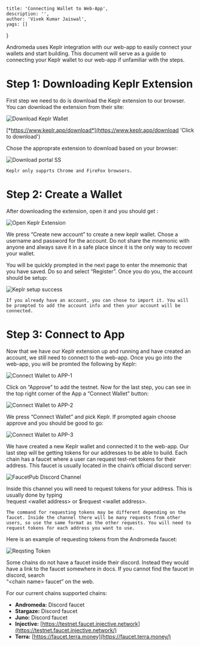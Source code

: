     title: 'Connecting Wallet to Web-App',
    description: '',
    author: 'Vivek Kumar Jaiswal',
    yags: []
}

Andromeda uses Keplr integration with our web-app to easily connect your wallets and start building. This document will serve as a guide to connecting your Keplr wallet to our web-app if unfamiliar with the steps. 

# Step 1: Downloading Keplr Extension

First step we need to do is download the Keplr extension to our browser. You can download the extension from their site:

![Download Keplr Wallet](/learn/blogs/guides_imgs/wallet/1.wallet.png "Download Keplr Wallet")

[*https://www.keplr.app/download*](https://www.keplr.app/download 'Click to download')

Chose the approprate extension to download based on your browser: 

![Download portal SS](/learn/blogs/guides_imgs/wallet/2.keplr.png "Download portal SS")

`Keplr only supprts Chrome and FireFox browsers.`

# Step 2: Create a Wallet 

After downloading the extension, open it and you should get :

![Open Keplr Extension ](/learn/blogs/guides_imgs/wallet/3.Create-Wallet.png "Open Keplr Extension ")

We press “Create new account” to create a new keplr wallet. Chose a username and password for the account. Do not share the mnemonic with anyone and always save it in a safe place since it is the only way to recover your wallet.

You will be quickly prompted in the next page to enter the mnemonic that you have saved. Do so and select “Register”. Once you do you, the account should be setup:

![Keplr setup success](/learn/blogs/guides_imgs/wallet/4.all-done.png "Keplr setup success")

`If you already have an account, you can chose to import it. You will be prompted to add the account info and then your account will be connected.`

# Step 3: Connect to App

Now that we have our Keplr extension up and running and have created an account, we still need to connect to the web-app. Once you go into the web-app, you will be promted the following by Keplr:

![Connect Wallet to APP-1](/learn/blogs/guides_imgs/wallet/5.promt.png "Connect Wallet to APP")

Click on “Approve” to add the  testnet. Now for the last step, you can see in the top right corner of the App a “Connect Wallet” button:

![Connect Wallet to APP-2](/learn/blogs/guides_imgs/wallet/6.coonect_to_wallet_btn.png "Connect Wallet to APP")

We press “Connect Wallet” and pick Keplr. If prompted again choose approve and you should be good to go:

![Connect Wallet to APP-3](/learn/blogs/guides_imgs/wallet/7.after_connecting_to_wallet.png "Connect Wallet to APP")

We have created a new Keplr wallet and connected it to the web-app. Our last step will be getting tokens for our addresses to be able to build. Each chain has a faucet where a user can request test-net tokens for their address. This faucet is usually located in the chain’s official discord server: 

![FaucetPub Discord Channel](/learn/blogs/guides_imgs/wallet/8.faucet_pub_discord.png "FaucetPub Discord Channel")

Inside this channel you will need to request tokens for your address. This is usually done by typing \
 !request \<wallet address\> or $request \<wallet address\>. 

`The command for requesting tokens may be different depending on the faucet. Inside the channel there will be many requests from other users, so use the same format as the other requests.
You will need to request tokens for each address you want to use.`

Here is an example of requesting tokens from the Andromeda faucet:

![Reqsting Token](/learn/blogs/guides_imgs/wallet/9.request_token.png "Reqsting Token")

Some chains do not have a faucet inside their discord. Instead they would have a link to the faucet somewhere in docs. If you cannot find the faucet in discord, search \
 “\<chain name\> faucet”  on the web.

For our current chains supported chains:

- **Andromeda:** Discord faucet
- **Stargaze:** Discord faucet
- **Juno:** Discord faucet
- **Injective:** [https://testnet.faucet.injective.network](https://testnet.faucet.injective.network/)
- **Terra:** [https://faucet.terra.money](https://faucet.terra.money/)
